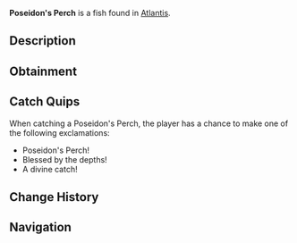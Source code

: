 {{FishInfobox
|image          = Poseidon's Perch.png
|rarity         = Common
|sea            = First Sea
|location       = [[Atlantis]]
|sublocation    = 
|sources        = Fishing Rod
|radar_location = 
|xp             = 50
|weather        = Clear
|time           = Day
|season         = Spring
|bait           = Insect
|base_weight    = 2.5
|base_value     = 70
|weight_range   = 1.5
|base_chance    = 80
|base_resil     = 75
}}
'''Poseidon's Perch''' is a {{Rarity|Common}} fish found in [[Atlantis]].

== Description ==
{{Description|These curious fish inhabit the grand sunken temples. Their fins have patterns resembling ancient waves, leading many to believe they were blessed by ancient gods.|Bestiary Entry}}

== Obtainment ==
{{Description|Sunken's Depth Pool|Bestiary Hint}}
{{Fish Availability|
Atlantis/Sunken Depths
|top_rods      = 
Leviathan's Fang Rod\158626.11\0;
Trident Rod\155264.42\13407.47;
Free Spirit Rod\152597.05\13379.16;
No-Life Rod\146905.03\19100.29;
Azure Of Lagoon\146673.9\13155.98;
Training Rod\115368.15\20293.67;
Flimsy Rod\102801.84\17407.9;
Long Rod\120808.48\14936.24;
Nocturnal Rod\86307.05\70470.45;
Seraphic Rod\133421.81\18976.27;
Fast Rod\131887.36\18917.58;
Challenger's Rod\134107.93\17375.57;
Zeus Rod\134070.42\16186.4;
Blazebringer Rod\133122.31\15775;
Verdant Shear Rod\132470.82\16197.57;
Depthseeker Rod\132097.15\15097.02;
Avalanche Rod\129819.14\14489;
Rod Of The Forgotten Fang\129732.96\17334.34;
Rod Of The Depths\129200.44\15751.61;
Volcanic Rod\129114.7\15300.1;
Ethereal Prism Rod\127467.27\0;
Rod Of The Exalted One\126339.73\15896.13;
Steady Rod\63716.72\8139.19
|recommended   = Trident Rod
}}

== Catch Quips ==
When catching a Poseidon's Perch, the player has a chance to make one of the following exclamations:
* Poseidon's Perch!
* Blessed by the depths!
* A divine catch!

== Change History ==
{{Change History|{{subst:Current Version}}}}

== Navigation ==
{{Fish Navbox|Atlantis}}